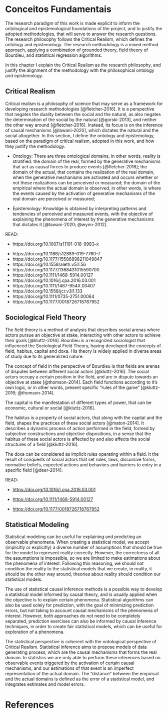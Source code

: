 # Conceitos Fundamentais {#sec-paradigm}

The research paradigm of this work is made explicit to inform the ontological and epistemological foundations of the project, and to justify the adopted methodologies, that will serve to answer the research questions. The research philosophy follows the Critical Realism, which defines the ontology and epistemology. The research methodology is a mixed method approach, applying a combination of grounded theory, field theory of Bourdieu, and statistical regression algorithms.

In this chapter I explain the Critical Realism as the research philosophy, and justify the alignment of the methodology with the philosophical ontology and epistemology.

## Critical Realism {#sec-cr}

Critical realism is a philosophy of science that may serve as a framework for developing research methodologies [@fletcher-2016]. It is a perspective that negates the duality between the social and the natural, as also negates the determination of the social by the natural [@gorski-2013], and neither the other way around [@fletcher-2016]. Instead, its focus is on the inference of causal mechanisms [@lawani-2020], which dictates the natural and the social altogether. In this section, I define the ontology and epistemology, based on the paradigm of critical realism, adopted in this work, and how they justify the methodology.

-   Ontology: There are three ontological domains, in other words, reality is stratified: the domain of the real, formed by the generative mechanisms that act as causal forces to produce events [@fletcher-2016]; the domain of the actual, that contains the realization of the real domain, when the generative mechanisms are activated and occurs whether or not these realizations can be perceived or measured; the domain of the empirical where the actual domain is observed, in other words, is where the events caused by the activation of generative mechanisms of the real domain are perceived or measured;

-   Epistemology: Knowldge is obtained by interpreting patterns and tendencies of perceived and measured events, with the objective of explaining the phenomena of interest by the generative mechanisms that dictates it [@lawani-2020; @wynn-2012].

::: {.callout-important collapse="true"}
READ:

-   https://doi.org/10.1007/s11191-018-9983-x

<!-- -->

-   https://doi.org/10.1186/s12889-019-7760-7
-   https://doi.org/10.1177/15586898211049847
-   https://doi.org/10.1558/aleth.v5i1.56
-   https://doi.org/10.1177/1368431015590700
-   https://doi.org/10.1111/1468-5914.00127
-   https://doi.org/10.1016/j.cpa.2016.03.001
-   https://doi.org/10.1111/1467-954X.00407
-   https://doi.org/10.1558/jcr.v3i1.133
-   https://doi.org/10.1111/0735-2751.00064
-   https://doi.org/10.1177/0018726718767952
:::

## Sociological Field Theory {#sec-bourdieu}

The field theory is a method of analysis that describes social arenas where actors pursue an objective at stake, interacting with other actors to achieve their goals [@kluttz-2016]. Bourdieu is a recognized sociologist that influenced the Sociological Field Theory, having developed the concepts of field, habitus, capital and doxa. His theory is widely applied in diverse areas of study due to its generalized nature.

The concept of field in the perspective of Bourdieu is that fields are arenas of disputes between different social actors [@kluttz-2016]. The social actors occupy a certain position in the field, and are in dispute towards an objective at stake [@thomson-2014]. Each field functions according to it's own logic, or in other words, present specific "rules of the game" [@kluttz-2016; @thomson-2014].

The capital is the manifestation of different types of power, that can be economic, cultural or social [@kluttz-2016].

The habitus is a property of social actors, that along with the capital and the field, shapes the practices of these social actors [@maton-2014]. It describes a dynamic process of action performed in the field, formed by subjective constructions and objective dispositions, in a sense that the habitus of these social actors is affected by and also affects the social structures of a field [@kluttz-2016].

The doxa can be considered as implicit rules operating within a field. It the result of conquests of social actors that set rules, laws, discursive forms, normative beliefs, expected actions and behaviors and barriers to entry in a specific field [@deer-2014].

::: {.callout-important collapse="true"}
READ:

-   <https://doi.org/10.1016/j.cpa.2016.03.001>

-   <https://doi.org/10.1111/1468-5914.00127>

-   <https://doi.org/10.1177/0018726718767952>
:::

## Statistical Modeling {#sec-stats}

Statistical modeling can be useful for explaining and predicting an observable phenomena. When creating a statistical model, we accept (implicitly or explicitly) a diverse number of assumptions that should be true for the model to represent reality correctly. However, the correctness of all the assumptions is impossible, so we are limited to make estimations about the phenomena of interest. Following this reasoning, we should not condition the reality to the statistical models that we create, in reality, it should be the other way around, theories about reality should condition our statistical models.

The use of statistical causal inference methods is a possible way to develop a statistical model informed by causal theory, and is usually applied when the objective is to explain certain phenomena. Statistical algorithms can also be used solely for prediction, with the goal of minimizing prediction errors, but not taking to account causal mechanisms of the phenomena of interest. However, both approaches do not need to be completely separated, prediction exercises can also be informed by causal inference techniques, in order to create fair statistical models, which can be useful for exploration of a phenomena.

The statistical perspective is coherent with the ontological perspective of Critical Realism. Statistical inference aims to propose models of data generating process, which are the causal mechanisms that forms the real domain. In statistics we are only able to perform these inferences based on observable events triggered by the activation of certain causal mechanisms, and our estimations of that event is an imperfect representation of the actual domain. The "distance" between the empirical and the actual domains is defined as the error of a statistical model, and integrates estimates and model errors.

# References
